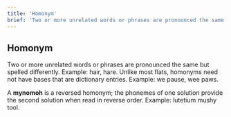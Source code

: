 ```yaml
---
title: 'Homonym'
brief: 'Two or more unrelated words or phrases are pronounced the same but spelled differently.'
---
```


## Homonym

Two or more unrelated words or phrases are pronounced the same but spelled differently. Example: <Example>hair, hare</Example>. Unlike most flats, homonyms need not have bases that are dictionary entries. Example: <Example>we pause, wee paws</Example>.

A **mynomoh** is a reversed homonym; the phonemes of one solution provide the second solution when read in reverse order. Example: <Example><Step>lutetium</Step> <Finally>mushy tool</Finally></Example>. 